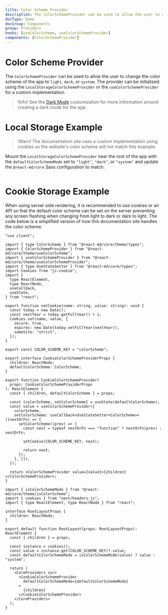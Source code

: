 ```yaml
---
title: Color Scheme Provider
description: The ColorSchemeProvider can be used to allow the user to change the color scheme of the app to light, dark, or system. The provider can be initialized using the LocalStorageColorSchemeProvider or the useColorSchemeProvider for a custom implementation.
docType: Demo
docGroup: Components
group: Providers
hooks: [useColorScheme, useColorSchemeProvider]
components: [ColorSchemeProvider]
---
```


# Color Scheme Provider

The `ColorSchemeProvider` can be used to allow the user to change the color
scheme of the app to `light`, `dark`, or `system`. The provider can be
initialized using the `LocalStorageColorSchemeProvider` or the
`useColorSchemeProvider` for a custom implementation.

> !Info! See the [Dark Mode](/customization/dark-mode) customization for more
> information around creating a dark mode for the app.

# Local Storage Example

> !Warn! The documentation site uses a custom implementation using cookies
> so the website's color scheme will not match this example.

Mount the `LocalStorageColorSchemeProvider` near the root of the app with the
`defaultColorSchemeMode` set to `"light"`, `"dark"`, or `"system"` and update
the `@react-md/core` Sass configuration to match.

```demo source="./LocalStorageExample.tsx"

```

# Cookie Storage Example

When using server side rendering, it is recommended to use cookies or an API so
that the default color scheme can be set on the server preventing any screen
flashing when changing from light to dark or dark to light. The code below is a
simplified version of how this documentation site handles the color scheme.

```tsx fileName="src/components/CookieColorSchemeProvider.tsx"
"use client";

import { type ColorScheme } from "@react-md/core/theme/types";
import { ColorSchemeProvider } from "@react-md/core/theme/useColorScheme";
import { useColorSchemeProvider } from "@react-md/core/theme/useColorSchemeProvider";
import { type UseStateSetter } from "@react-md/core/types";
import Cookies from "js-cookie";
import {
  type ReactElement,
  type ReactNode,
  useCallback,
  useState,
} from "react";

export function setCookie(name: string, value: string): void {
  const today = new Date();
  const nextYear = today.getFullYear() + 1;
  Cookies.set(name, value, {
    secure: true,
    expires: new Date(today.setFullYear(nextYear)),
    sameSite: "strict",
  });
}

export const COLOR_SCHEME_KEY = "colorScheme";

export interface CookieColorSchemeProviderProps {
  children: ReactNode;
  defaultColorScheme: ColorScheme;
}

export function CookieColorSchemeProvider(
  props: CookieColorSchemeProviderProps
): ReactElement {
  const { children, defaultColorScheme } = props;

  const [colorScheme, setColorScheme] = useState(defaultColorScheme);
  const value = useColorSchemeProvider({
    colorScheme,
    setColorScheme: useCallback<UseStateSetter<ColorScheme>>((nextOrFn) => {
      setColorScheme((prev) => {
        const next = typeof nextOrFn === "function" ? nextOrFn(prev) : nextOrFn;

        setCookie(COLOR_SCHEME_KEY, next);

        return next;
      });
    }, []),
  });

  return <ColorSchemeProvider value={value}>{children}</ColorSchemeProvider>;
}
```

```tsx fileName="src/app/layout.tsx"
import { isColorSchemeMode } from "@react-md/core/theme/isColorScheme";
import { cookies } from "next/headers.js";
import { type ReactElement, type ReactNode } from "react";

interface RootLayoutProps {
  children: ReactNode;
}

export default function RootLayout(props: RootLayoutProps): ReactElement {
  const { children } = props;

  const instance = cookies();
  const value = instance.get(COLOR_SCHEME_KEY)?.value;
  const defaultColorSchemeMode = isColorSchemeMode(value) ? value : "system";

  return (
    <CoreProviders ssr>
      <CookieColorSchemeProvider
        defaultColorSchemeMode={defaultColorSchemeMode}
      >
        {children}
      </CookieColorSchemeProvider>
    </CoreProviders>
  );
}
```

